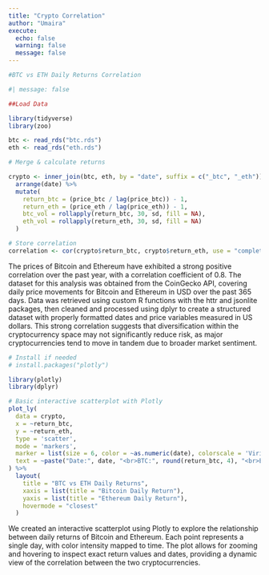 ```yaml
---
title: "Crypto Correlation"
author: "Umaira"
execute: 
  echo: false
  warning: false
  message: false
---
```


```r
#BTC vs ETH Daily Returns Correlation

#| message: false

##Load Data

library(tidyverse)
library(zoo)

btc <- read_rds("btc.rds")
eth <- read_rds("eth.rds")

# Merge & calculate returns

crypto <- inner_join(btc, eth, by = "date", suffix = c("_btc", "_eth")) %>%
  arrange(date) %>%
  mutate(
    return_btc = (price_btc / lag(price_btc)) - 1,
    return_eth = (price_eth / lag(price_eth)) - 1,
    btc_vol = rollapply(return_btc, 30, sd, fill = NA),
    eth_vol = rollapply(return_eth, 30, sd, fill = NA)
  )

# Store correlation
correlation <- cor(crypto$return_btc, crypto$return_eth, use = "complete.obs")

```

The prices of Bitcoin and Ethereum have exhibited a strong positive correlation over the past year, with a correlation coefficient of 0.8. The dataset for this analysis was obtained from the CoinGecko API, covering daily price movements for Bitcoin and Ethereum in USD over the past 365 days. Data was retrieved using custom R functions with the httr and jsonlite packages, then cleaned and processed using dplyr to create a structured dataset with properly formatted dates and price variables measured in US dollars. This strong correlation suggests that diversification within the cryptocurrency space may not significantly reduce risk, as major cryptocurrencies tend to move in tandem due to broader market sentiment.

```r
# Install if needed
# install.packages("plotly")

library(plotly)
library(dplyr)

# Basic interactive scatterplot with Plotly
plot_ly(
  data = crypto,
  x = ~return_btc,
  y = ~return_eth,
  type = 'scatter',
  mode = 'markers',
  marker = list(size = 6, color = ~as.numeric(date), colorscale = 'Viridis', showscale = TRUE),
  text = ~paste("Date:", date, "<br>BTC:", round(return_btc, 4), "<br>ETH:", round(return_eth, 4))
) %>%
  layout(
    title = "BTC vs ETH Daily Returns",
    xaxis = list(title = "Bitcoin Daily Return"),
    yaxis = list(title = "Ethereum Daily Return"),
    hovermode = "closest"
  )


```

We created an interactive scatterplot using Plotly to explore the relationship between daily returns of Bitcoin and Ethereum. Each point represents a single day, with color intensity mapped to time. The plot allows for zooming and hovering to inspect exact return values and dates, providing a dynamic view of the correlation between the two cryptocurrencies.
